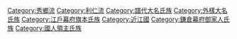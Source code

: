 [[Category:秀鄉流|Category:秀鄉流]]
[[Category:利仁流|Category:利仁流]]
[[Category:譜代大名氏族|Category:譜代大名氏族]]
[[Category:外樣大名氏族|Category:外樣大名氏族]]
[[Category:江戶幕府旗本氏族|Category:江戶幕府旗本氏族]]
[[Category:近江國|Category:近江國]]
[[Category:鎌倉幕府御家人氏族|Category:鎌倉幕府御家人氏族]]
[[Category:國人領主氏族|Category:國人領主氏族]]